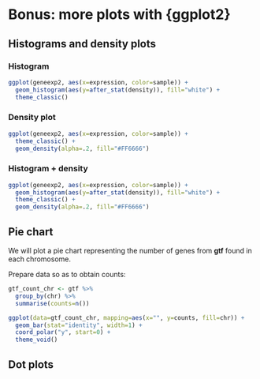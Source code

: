 # Bonus: more plots with {ggplot2}

## Histograms and density plots

### Histogram

```r
ggplot(geneexp2, aes(x=expression, color=sample)) + 
  geom_histogram(aes(y=after_stat(density)), fill="white") +
  theme_classic()
```

### Density plot

```r
ggplot(geneexp2, aes(x=expression, color=sample)) + 
  theme_classic() +
  geom_density(alpha=.2, fill="#FF6666") 
```

### Histogram + density

```r
ggplot(geneexp2, aes(x=expression, color=sample)) + 
  geom_histogram(aes(y=after_stat(density)), fill="white") +
  theme_classic() +
  geom_density(alpha=.2, fill="#FF6666") 
```


## Pie chart

We will plot a pie chart representing the number of genes from **gtf** found in each chromosome.

Prepare data so as to obtain counts:

```r
gtf_count_chr <- gtf %>%
  group_by(chr) %>%
  summarise(counts=n())
```

```r
ggplot(data=gtf_count_chr, mapping=aes(x="", y=counts, fill=chr)) + 
  geom_bar(stat="identity", width=1) +
  coord_polar("y", start=0) +
  theme_void()
```

## Dot plots

